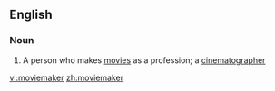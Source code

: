 ==English==

===Noun===
{{en-noun}}

# A person who makes [[movie]]s as a profession; a [[cinematographer]]

[[vi:moviemaker]]
[[zh:moviemaker]]